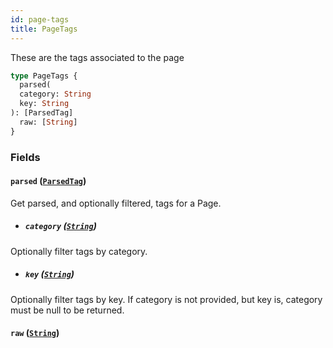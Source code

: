 ```yaml
---
id: page-tags
title: PageTags
---
```



These are the tags associated to the page


```graphql
type PageTags {
  parsed(
  category: String
  key: String
): [ParsedTag]
  raw: [String]
}
```


### Fields

#### `parsed` ([`ParsedTag`](/developers/demandhq-apis/storefront-api/graphql/reference/objects/parsed-tag))

Get parsed, and optionally filtered, tags for a Page.
- ##### `category` ([`String`](/developers/demandhq-apis/storefront-api/graphql/reference/scalars/string))

Optionally filter tags by category.


- ##### `key` ([`String`](/developers/demandhq-apis/storefront-api/graphql/reference/scalars/string))

Optionally filter tags by key. If category is not provided, but key is, category must be null to be returned.


#### `raw` ([`String`](/developers/demandhq-apis/storefront-api/graphql/reference/scalars/string))






